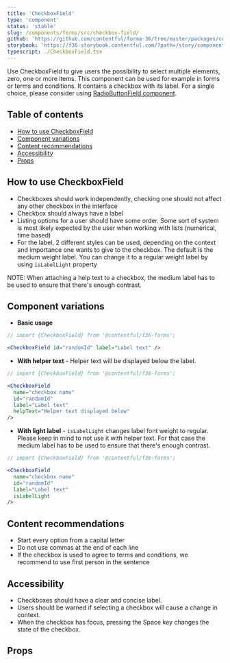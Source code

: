 ```yaml
---
title: 'CheckboxField'
type: 'component'
status: 'stable'
slug: /components/forms/src/checkbox-field/
github: 'https://github.com/contentful/forma-36/tree/master/packages/components/forms/src/checkbox-field'
storybook: 'https://f36-storybook.contentful.com/?path=/story/components-checkbox-field--overview'
typescript: ./CheckboxField.tsx
---
```


Use CheckboxField to give users the possibility to select multiple elements, zero, one or more items. This component can be used for example in forms or terms and conditions. It contains a checkbox with its label. For a single choice, please consider using [RadioButtonField component](https://f36.contentful.com/components/forms/src/radio-button-field/).

## Table of contents

- [How to use CheckboxField](#how-to-use-checkboxfield)
- [Component variations](#component-variations)
- [Content recommendations](#content-recommendations)
- [Accessibility](#accessibility)
- [Props](#props)

## How to use CheckboxField

- Checkboxes should work independently, checking one should not affect any other checkbox in the interface
- Checkbox should always have a label
- Listing options for a user should have some order. Some sort of system is most likely expected by the user when working with lists (numerical, time based)
- For the label, 2 different styles can be used, depending on the context and importance one wants to give to the checkbox. The default is the medium weight label. You can change it to a regular weight label by using `isLabelLight` property

NOTE: When attaching a help text to a checkbox, the medium label has to be used to ensure that there's enough contrast.

## Component variations

- **Basic usage**

```jsx
// import {CheckboxField} from '@contentful/f36-forms';

<CheckboxField id="randomId" label="Label text" />
```

- **With helper text** - Helper text will be displayed below the label.

```jsx
// import {CheckboxField} from '@contentful/f36-forms';

<CheckboxField
  name="checkbox name"
  id="randomId"
  label="Label text"
  helpText="Helper text displayed below"
/>
```

- **With light label** - `isLabelLight` changes label font weight to regular. Please keep in mind to not use it with helper text. For that case the medium label has to be used to ensure that there's enough contrast.

```jsx
// import {CheckboxField} from '@contentful/f36-forms';

<CheckboxField
  name="checkbox name"
  id="randomId"
  label="Label text"
  isLabelLight
/>
```

## Content recommendations

- Start every option from a capital letter
- Do not use commas at the end of each line
- If the checkbox is used to agree to terms and conditions, we recommend to use first person in the sentence

## Accessibility

- Checkboxes should have a clear and concise label.
- Users should be warned if selecting a checkbox will cause a change in context.
- When the checkbox has focus, pressing the Space key changes the state of the checkbox.

## Props


<Props of="CheckboxField" />
